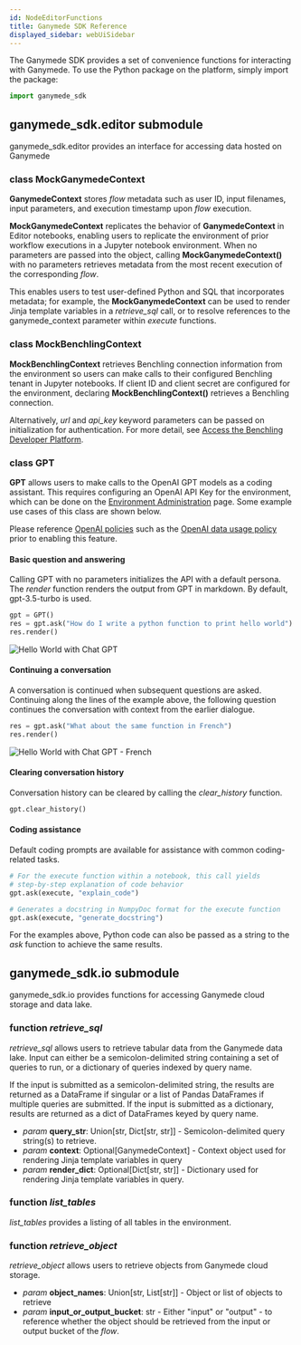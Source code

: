 ```yaml
---
id: NodeEditorFunctions
title: Ganymede SDK Reference
displayed_sidebar: webUiSidebar
---
```




The Ganymede SDK provides a set of convenience functions for interacting with Ganymede.  To use the Python package on the platform, simply import the package:

```python
import ganymede_sdk
```

## ganymede_sdk.editor submodule

ganymede_sdk.editor provides an interface for accessing data hosted on Ganymede

### class MockGanymedeContext

**GanymedeContext** stores _flow_ metadata such as user ID, input filenames, input parameters, and execution timestamp upon _flow_ execution.

**MockGanymedeContext** replicates the behavior of **GanymedeContext** in Editor notebooks, enabling users to replicate the environment of prior workflow executions in a Jupyter notebook environment.  When no parameters are passed into the object, calling **MockGanymedeContext()** with no parameters retrieves metadata from the most recent execution of the corresponding _flow_.

This enables users to test user-defined Python and SQL that incorporates metadata; for example, the **MockGanymedeContext** can be used to render Jinja template variables in a _retrieve_sql_ call, or to resolve references to the ganymede_context parameter within _execute_ functions.

### class MockBenchlingContext

**MockBenchlingContext** retrieves Benchling connection information from the environment so users can make calls to their configured Benchling tenant in Jupyter notebooks.  If client ID and client secret are configured for the environment, declaring **MockBenchlingContext()** retrieves a Benchling connection.

Alternatively, _url_ and _api_key_ keyword parameters can be passed on initialization for authentication.  For more detail, see [Access the Benchling Developer Platform](https://help.benchling.com/hc/en-us/articles/9714802977805-Access-the-Benchling-Developer-Platform).

### class GPT

**GPT** allows users to make calls to the OpenAI GPT models as a coding assistant.  This requires configuring an OpenAI API Key for the environment, which can be done on the [Environment Administration](./AdminControls.mdx) page. Some example use cases of this class are shown below.

Please reference [OpenAI policies](https://openai.com/policies) such as the [OpenAI data usage policy](https://openai.com/policies/api-data-usage-policies) prior to enabling this feature.

#### Basic question and answering
Calling GPT with no parameters initializes the API with a default persona.  The _render_ function renders the output from GPT in markdown.  By default, gpt-3.5-turbo is used.

```python
gpt = GPT()
res = gpt.ask("How do I write a python function to print hello world")
res.render()
```

<img alt="Hello World with Chat GPT" src="https://ganymede-bio.mo.cloudinary.net/apiServer/HelloWorldEnglish_20230405.png"/>

#### Continuing a conversation
A conversation is continued when subsequent questions are asked.  Continuing along the lines of the example above, the following question continues the conversation with context from the earlier dialogue.

```python
res = gpt.ask("What about the same function in French")
res.render()
```

<img alt="Hello World with Chat GPT - French" src="https://ganymede-bio.mo.cloudinary.net/apiServer/HelloWorldFrench_20230405.png"/>

#### Clearing conversation history
Conversation history can be cleared by calling the _clear_history_ function.

```python
gpt.clear_history()
```

#### Coding assistance
Default coding prompts are available for assistance with common coding-related tasks.

```python
# For the execute function within a notebook, this call yields 
# step-by-step explanation of code behavior
gpt.ask(execute, "explain_code")

# Generates a docstring in NumpyDoc format for the execute function
gpt.ask(execute, "generate_docstring")
```

For the examples above, Python code can also be passed as a string to the _ask_ function to achieve the same results.

## ganymede_sdk.io submodule

ganymede_sdk.io provides functions for accessing Ganymede cloud storage and data lake.

### function _retrieve_sql_

_retrieve_sql_ allows users to retrieve tabular data from the Ganymede data lake.  Input can either be a semicolon-delimited string containing a set of queries to run, or a dictionary of queries indexed by query name.

If the input is submitted as a semicolon-delimited string, the results are returned as a DataFrame if singular or a list of Pandas DataFrames if multiple queries are submitted.  If the input is submitted as a dictionary, results are returned as a dict of DataFrames keyed by query name.

- _param_ **query_str**: Union[str, Dict[str, str]] - Semicolon-delimited query string(s) to retrieve.
- _param_ **context**: Optional[GanymedeContext] - Context object used for rendering Jinja template variables in query
- _param_ **render_dict**: Optional[Dict[str, str]] - Dictionary used for rendering Jinja template variables in query.

### function _list_tables_

_list_tables_ provides a listing of all tables in the environment.

### function _retrieve_object_

_retrieve_object_ allows users to retrieve objects from Ganymede cloud storage.  

- _param_ **object_names**: Union[str, List[str]] - Object or list of objects to retrieve
- _param_ **input_or_output_bucket**: str - Either "input" or "output" - to reference whether the object should be retrieved from the input or output bucket of the _flow_.
